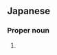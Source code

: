 ==Japanese==
{{ja-kanjitab|理|穂}}

===Proper noun===
{{ja-pos|proper|りほ}}

# {{given name|female|lang=ja|sort=りほ}}